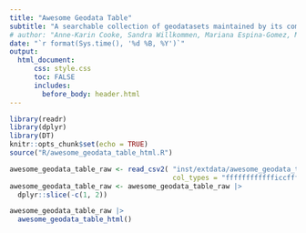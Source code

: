 ```yaml
---
title: "Awesome Geodata Table"
subtitle: "A searchable collection of geodatasets maintained by its community"
# author: "Anne-Karin Cooke, Sandra Willkommen, Mariana Espina-Gomez, Max Nölscher"
date: "`r format(Sys.time(), '%d %B, %Y')`"
output:
  html_document:
      css: style.css
      toc: FALSE
      includes: 
        before_body: header.html
---
```


<!-- <br> -->

```r
library(readr)
library(dplyr)
library(DT)
knitr::opts_chunk$set(echo = TRUE)
source("R/awesome_geodata_table_html.R")
```

```r
awesome_geodata_table_raw <- read_csv2( "inst/extdata/awesome_geodata_table.csv",
                                        col_types = "fffffffffffficcffffffff")
awesome_geodata_table_raw <- awesome_geodata_table_raw |>
  dplyr::slice(-c(1, 2))
```

```r
awesome_geodata_table_raw |> 
  awesome_geodata_table_html()
```

